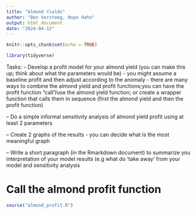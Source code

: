 ```yaml
---
title: "Almond Yields"
author: "Ben Versteeg, Hope Hahn"
output: html_document
date: "2024-04-12"
---
```


```r
knitr::opts_chunk$set(echo = TRUE)

library(tidyverse)
```

Tasks:
-- Develop a profit model for your almond yield (you can make this up; think about what the parameters would be) 
- you might assume a baseline profit and then adjust according to the anomaly 
- there are many ways to combine the almond yield and profit functions;you can have the profit function “call”/use the almond  yield function; or create a wrapper function that calls them in sequence (first the almond yield and then the profit function) 

-- Do a simple informal sensitivity analysis of almond yield profit using at least 2 parameters

-- Create 2 graphs of the results - you can decide what is the most meaningful graph

-- Write a short paragraph (in the Rmarkdown document) to summarize you interpretation of your model results (e.g what do ‘take away’ from your model and sensitivity analysis





# Call the almond profit function
```r
source("almond_profit.R")
```

